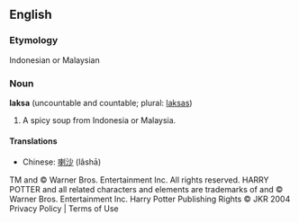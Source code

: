 ==English==
===Etymology===
Indonesian or Malaysian

===Noun===
'''laksa''' (uncountable and countable; plural: [[laksas]])

# A spicy soup from Indonesia or Malaysia.

====Translations====
*Chinese: [[喇沙]] (lǎshā)
TM and © Warner Bros. Entertainment Inc. All rights reserved.
HARRY POTTER and all related characters and elements are trademarks of and © Warner Bros. Entertainment Inc. 
Harry Potter Publishing Rights © JKR 2004
Privacy Policy | Terms of Use
